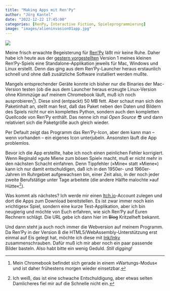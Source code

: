 ```yaml
---
title: "Making Apps mit Ren'Py"
author: "Jörg Kantel"
date: "2022-12-22 17:45:00"
categories: [RenPy, Interactive Fiction, Spieleprogrammierung]
image: "images/alieninvasion01app.jpg"
---
```


[![](images/alieninvasion01makinkgapp.jpg)](https://www.flickr.com/photos/schockwellenreiter/52580199803/)

Meine frisch erwachte Begeisterung für [Ren'Py](http://cognitiones.kantel-chaos-team.de/multimedia/spieleprogrammierung/renpy.html) läßt mir keine Ruhe. Daher habe ich heute aus der [gestern vorgestellten](https://kantel.github.io/posts/2022122102_alien_invasion_stage_1/) Version&nbsp;1 meines kleinen Ren'Py-Spiels eine Standalone-Applikation jeweils für Mac, Windows und Linux erstellt. Denn das ging aus dem Ren'Py-Launcher heraus erstaunlich schnell und ohne daß zusätzliche Software installiert werden mußte.

Mangels entsprechender Geräte konnte ich bisher nur die Binaries der Mac-Version testen (ob die aus dem Launcher heraus erzeugte Linux-Version ohne Klimmzüge auf meinem Chromebook läuft, muß ich noch ausprobieren[^1]). Diese sind (entpackt) 50 MB fett. Aber schaut man sich den Paketinhalt an, stellt man fest, daß das Paket neben den Daten und Bildern des Spiels nicht nur ein komplettes Python, sondern auch den kompletten Quellcode von Ren'Py enthält. Das nenne ich mal *Open Source* 😎 und dann relativiert sich die Paketgröße auch gleich wieder.

[^1]: Mein Chromebook befindet sich gerade in einem »Wartungs-Modus« und ist daher frühestens morgen wieder einsetzbar.

Per Default zeigt das Programm das Ren'Py-Icon, aber dem kann man -- wenn vorhanden -- ein eigenes Icon unterjubeln. Ansonsten läuft die App problemlos.

Bevor ich die App erstellte, habe ich noch einen peinlichen Fehler korrigiert. Wenn Reginald »gute Miene zum bösen Spiel« macht, muß er nicht mehr in den nächsten Schacht einfahren. Denn Tippfehler (»Mine« statt »Miene«) kann ich nur damit entschuldigen, daß ich in den 1950er- und 1960er-Jahren im Ruhrgebiet aufgewachsen bin, einer Zeit also, in der noch jeder zweite Berufstätige unter Tage arbeitete (die andere Hälfte malochte »auf Hütte«[^2]).

[^2]: Ich weiß, das ist eine schwache Entschuldigung, aber etwas selten Damlicheres fiel mir auf die Schnelle nicht ein.

Was kommt als nächstes? Ich werde mir einen [Itch.io](https://itch.io/)-Account zulegen und dort die Apps zum Download bereitstellen. Es ist zwar immer noch kein »richtiges« Spiel, sondern eine kurze Test-Applikation, aber ich bin neugierig und möchte von Euch erfahren, wie sich Ren'Py auf Euren Rechnern schlägt. Die URL gebe ich dann hier im ~~Blog~~ Kritzelheft bekannt.

Und dann steht ja auch noch immer die Webversion auf meinem Programm. Da Ren'Py in der Version&nbsp;8 die HTML5/WebAssembly-Unterstützung erst einmal auf Eis gelegt hat, möchte ich diese mit [Ink/Inky](http://cognitiones.kantel-chaos-team.de/multimedia/spieleprogrammierung/inkle.html) zusammenschrauben. Dafür muß ich mir aber noch ein paar passende Bilder basteln. Also habt bitte ein wenig Geduld. *Still digging!*